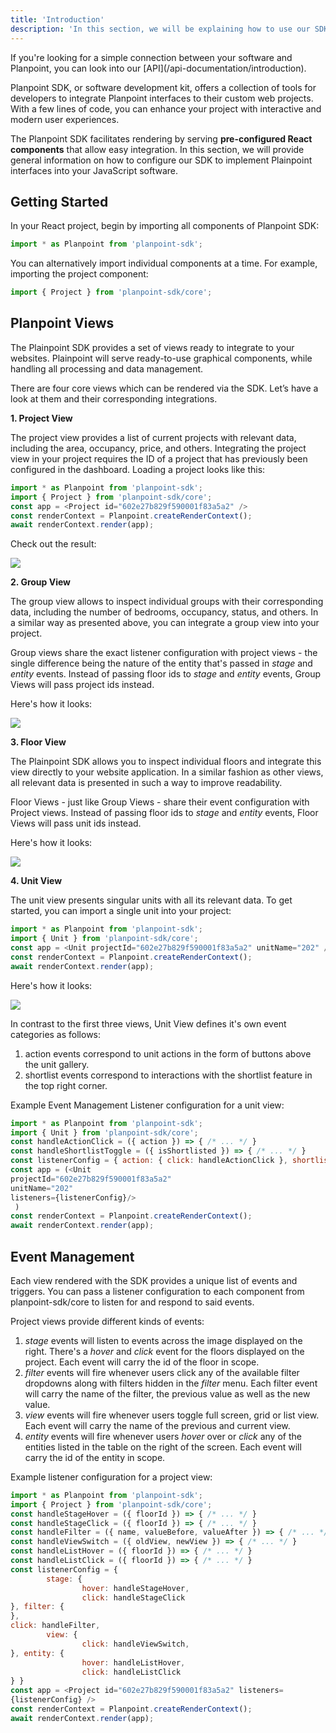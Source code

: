 ```yaml
---
title: 'Introduction'
description: 'In this section, we will be explaining how to use our SDK for implementation into your software.'
---
```


<Note>
  If you're looking for a simple connection between your software and Planpoint, you can look into our [API](/api-documentation/introduction).
</Note>

Planpoint SDK, or software development kit, offers a collection of tools for developers to integrate Planpoint interfaces to their custom web projects. With a few lines of code, you can enhance your project with interactive and modern user experiences.

The Planpoint SDK facilitates rendering by serving **pre-configured React components** that allow easy integration. In this section, we will provide general information on how to configure our SDK to implement Plainpoint interfaces into your JavaScript software.

## Getting Started 

In your React project, begin by importing all components of Planpoint SDK:

```JavaScript
import * as Planpoint from 'planpoint-sdk';
```

You can alternatively import individual components at a time. For example, importing the project component:

```JavaScript
import { Project } from 'planpoint-sdk/core';
```

## Planpoint Views

The Plainpoint SDK provides a set of views ready to integrate to your websites. Plainpoint will serve ready-to-use graphical components, while handling all processing and data management. 

There are four core views which can be rendered via the SDK. Let’s have a look at them and their corresponding integrations.

**1. Project View**

The project view provides a list of current projects with relevant data, including the area, occupancy, price, and others. Integrating the project view in your project  requires the ID of a project that has previously been configured in the dashboard. Loading a project looks like this:

```JavaScript
import * as Planpoint from 'planpoint-sdk';
import { Project } from 'planpoint-sdk/core';
const app = <Project id="602e27b829f590001f83a5a2" />
const renderContext = Planpoint.createRenderContext();
await renderContext.render(app);
```

Check out the result:

<Frame type="glass">
  <img src="https://i.postimg.cc/D0BN3rMd/temp-Imaget-Mmy-Bb.avif" />
</Frame>

**2. Group View**

The group view allows to inspect individual groups with their corresponding data, including the number of bedrooms, occupancy, status, and others. In a similar way as presented above, you can integrate a group view into your project.

Group views share the exact listener configuration with project views - the single difference being the nature of the entity that's passed in _stage_ and _entity_ events. Instead of passing floor ids to _stage_ and _entity_ events, Group Views will pass project ids instead.

Here's how it looks:

<Frame type="glass">
  <img src="https://i.postimg.cc/jjShnDZC/temp-Imagevahw-Y8.avif" />
</Frame>

**3. Floor View**

The Plainpoint SDK allows you to inspect individual floors and integrate this view directly to your website application. In a similar fashion as other views, all relevant data is presented in such a way to improve readability.

Floor Views - just like Group Views - share their event configuration with Project views. Instead of passing floor ids to _stage_ and _entity_ events, Floor Views will pass unit ids instead. 

Here's how it looks:

<Frame type="glass">
  <img src="https://i.postimg.cc/MKrZJ4N4/temp-Image-HW9-Pn5.avif" />
</Frame>

**4. Unit View**

The unit view presents singular units with all its relevant data. To get started, you can import a single unit into your project:

```JavaScript
import * as Planpoint from 'planpoint-sdk';
import { Unit } from 'planpoint-sdk/core';
const app = <Unit projectId="602e27b829f590001f83a5a2" unitName="202" />
const renderContext = Planpoint.createRenderContext();
await renderContext.render(app);
```

Here's how it looks:

<Frame type="glass">
  <img src="https://i.postimg.cc/D0BN3rMd/temp-Imaget-Mmy-Bb.avif" />
</Frame>

In contrast to the first three views, Unit View defines it's own event categories as follows:
1. action events correspond to unit actions in the form of buttons above the unit gallery.
2. shortlist events correspond to interactions with the shortlist feature in the top right corner.

Example Event Management Listener configuration for a unit view:

```JavaScript
import * as Planpoint from 'planpoint-sdk'; 
import { Unit } from 'planpoint-sdk/core'; 
const handleActionClick = ({ action }) => { /* ... */ } 
const handleShortlistToggle = ({ isShortlisted }) => { /* ... */ } 
const listenerConfig = { action: { click: handleActionClick }, shortlist: { click: handleShortlistToggle, } } 
const app = (<Unit
projectId="602e27b829f590001f83a5a2"
unitName="202"
listeners={listenerConfig}/> 
 ) 
const renderContext = Planpoint.createRenderContext(); 
await renderContext.render(app);
```

## Event Management

Each view rendered with the SDK provides a unique list of events and triggers. You can pass a listener configuration to each component from planpoint-sdk/core to listen for and respond to said events.

Project views provide different kinds of events:

1. _stage_ events will listen to events across the image displayed on the right. There's a _hover_ and _click_ event for the floors displayed on the project. Each event will carry the id of the floor in scope.
2. _filter_ events will fire whenever users click any of the available filter dropdowns along with filters hidden in the _filter_ menu. Each filter event will carry the name of the filter, the previous value as well as the new value. 
3. _view_ events will fire whenever users toggle full screen, grid or list view. Each event will carry the name of the previous and current view. 
4. _entity_ events will fire whenever users _hover_ over or _click_ any of the entities listed in the table on the right of the screen. Each event will carry the id of the entity in scope. 

Example listener configuration for a project view:

```JavaScript
import * as Planpoint from 'planpoint-sdk';
import { Project } from 'planpoint-sdk/core';
const handleStageHover = ({ floorId }) => { /* ... */ }
const handleStageClick = ({ floorId }) => { /* ... */ }
const handleFilter = ({ name, valueBefore, valueAfter }) => { /* ... */ }
const handleViewSwitch = ({ oldView, newView }) => { /* ... */ }
const handleListHover = ({ floorId }) => { /* ... */ }
const handleListClick = ({ floorId }) => { /* ... */ }
const listenerConfig = {
        stage: {
                hover: handleStageHover,
                click: handleStageClick
}, filter: {
},
click: handleFilter,
        view: {
                click: handleViewSwitch,
}, entity: {
                hover: handleListHover,
                click: handleListClick
} }
const app = <Project id="602e27b829f590001f83a5a2" listeners=
{listenerConfig} />
const renderContext = Planpoint.createRenderContext();
await renderContext.render(app);
```